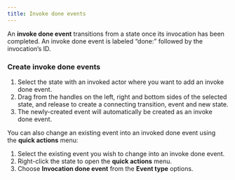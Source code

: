 ```yaml
---
title: Invoke done events
---
```


An **invoke done event** transitions from a state once its invocation has been completed. An invoke done event is labeled “done:” followed by the invocation’s ID.

<!-- TODO: Why you might use invoke done events with example -->

### Create invoke done events

1. Select the state with an invoked actor where you want to add an invoke done event.
2. Drag from the handles on the left, right and bottom sides of the selected state, and release to create a connecting transition, event and new state.
3. The newly-created event will automatically be created as an invoke done event.

You can also change an existing event into an invoked done event using the **quick actions** menu:

1. Select the existing event you wish to change into an invoke done event.
2. Right-click the state to open the **quick actions** menu.
3. Choose **Invocation done event** from the **Event type** options.
